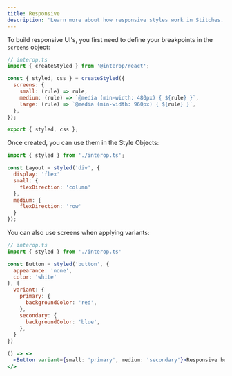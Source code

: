 ```yaml
---
title: Responsive
description: 'Learn more about how responsive styles work in Stitches.'
---
```


To build responsive UI's, you first need to define your breakpoints in the `screens` object:

```jsx
// interop.ts
import { createStyled } from '@interop/react';

const { styled, css } = createStyled({
  screens: {
    small: (rule) => rule,
    medium: (rule) => `@media (min-width: 480px) { ${rule} }`,
    large: (rule) => `@media (min-width: 960px) { ${rule} }`,
  },
});

export { styled, css };
```

Once created, you can use them in the Style Objects:

```jsx
import { styled } from './interop.ts';

const Layout = styled('div', {
  display: 'flex'
  small: {
    flexDirection: 'column'
  },
  medium: {
    flexDirection: 'row'
  }
});
```

You can also use screens when applying variants:

```jsx
// interop.ts
import { styled } from './interop.ts'

const Button = styled('button', {
  appearance: 'none',
  color: 'white'
}, {
  variant: {
    primary: {
      backgroundColor: 'red',
    },
    secondary: {
      backgroundColor: 'blue',
    },
  }
})

() => <>
  <Button variant={small: 'primary', medium: 'secondary'}>Responsive button</Button>
</>
```

